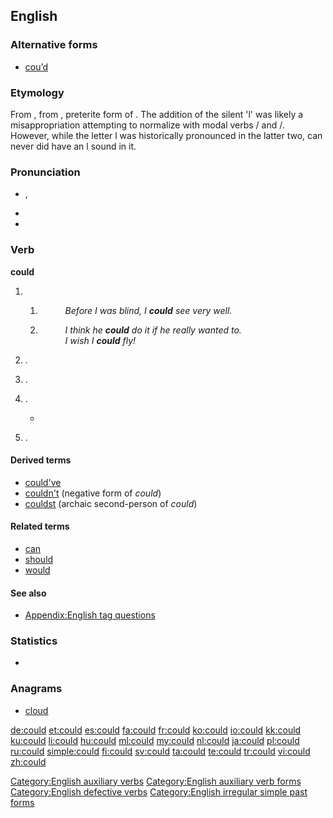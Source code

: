 ==English==

===Alternative forms===
* [[cou’d]] {{qualifier|obsolete}}

===Etymology===
From {{etyl|enm|en}} {{term|coude|lang=enm}}, from {{etyl|ang|en}} {{term|cuþ||lang=ang}}, preterite form of {{term|cunnan||lang=ang|to be able}}. The addition of the silent 'l' was likely a misappropriation attempting to normalize with modal verbs {{term|will|lang=en}}/{{term|would|lang=en}} and {{term|shall|lang=en}}/{{term|should|lang=en}}. 
However, while the letter l was historically pronounced in the latter two, can never did have an l sound in it.

===Pronunciation===
* {{IPA|/kʊd/}}, {{X-SAMPA|/kUd/}}
* {{audio|en-us-could.ogg|Audio (US)}}
* {{rhymes|ʊd}}

===Verb===
'''could'''

# {{en-simple past of|can}}
## {{non-gloss definition|Used as a past indicative.}}
##: ''Before I was blind, I '''could''' see very well.''
## {{non-gloss definition|Used as a past subjunctive (irrealis).}}
##: ''I think he '''could''' do it if he really wanted to.''
##: ''I wish I '''could''' fly!''
# {{non-gloss definition|Used to politely ask for [[permission]] to do something}}.
#: {{usex|'''Could''' I borrow your coat?|lang=en}}
# {{non-gloss definition| Used to politely ask for someone else to do something}}.
#: {{usex|'''Could''' you proofread this email?|lang=en}}
# {{non-gloss definition|Used to show the [[possibility]] that something [[might]] happen}}.
#*{{quote-magazine|date=2013-06-29|volume=407|issue=8842|page=55|magazine={{w|The Economist}}
|title=[http://www.economist.com/news/international/21580191-edward-snowdens-odyssey-leaves-america-nonplussed-and-its-allies-dismayed-russia-china Travels and travails]
|passage=Even without hovering drones, a lurking assassin, a thumping score and a denouement, the real-life story of Edward Snowden, a rogue spy on the run, '''could''' be straight out of the cinema. But, as with Hollywood, the subplots and exotic locations may distract from the real message: America’s discomfort and its foes’ glee.}}
#: {{usex|We '''could''' rearrange the time if you like.|lang=en}}
# {{non-gloss definition|Used to [[suggest]] something}}.
#: {{usex|You '''could''' try adding more salt to the soup.|lang=en}}

====Derived terms====
* [[could've]]
* [[couldn't]] (negative form of ''could'')
* [[couldst]] (archaic second-person of ''could'')

====Related terms====
* [[can]]
* [[should]]
* [[would]]

====See also====
* [[Appendix:English tag questions]]

===Statistics===
* {{rank|what|do|has|62|could|our|than|some}}

===Anagrams===
* [[cloud#English|cloud]]

[[Category:English auxiliary verbs]]
[[Category:English auxiliary verb forms]]
[[Category:English defective verbs]]
[[Category:English irregular simple past forms]]

[[de:could]]
[[et:could]]
[[es:could]]
[[fa:could]]
[[fr:could]]
[[ko:could]]
[[io:could]]
[[kk:could]]
[[ku:could]]
[[li:could]]
[[hu:could]]
[[ml:could]]
[[my:could]]
[[nl:could]]
[[ja:could]]
[[pl:could]]
[[ru:could]]
[[simple:could]]
[[fi:could]]
[[sv:could]]
[[ta:could]]
[[te:could]]
[[tr:could]]
[[vi:could]]
[[zh:could]]